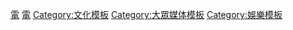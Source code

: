{{template category}}

{{DEFAULTSORT:D}}
[[Category:表演藝術模板|電]]
[[Category:視覺藝術模板|電]]
[[Category:文化模板|Category:文化模板]]
[[Category:大眾媒体模板|Category:大眾媒体模板]]
[[Category:娛樂模板|Category:娛樂模板]]